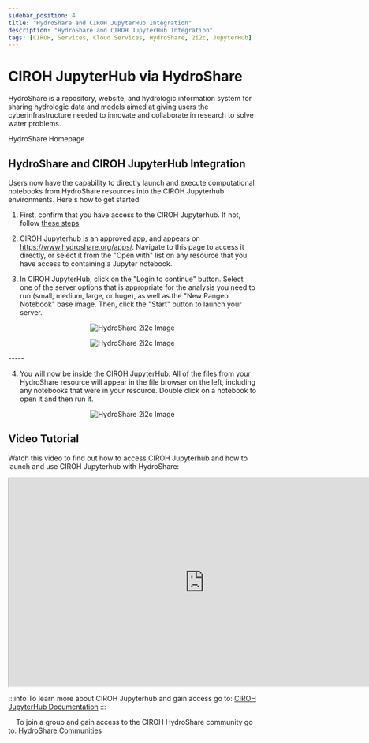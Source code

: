 ```yaml
---
sidebar_position: 4
title: "HydroShare and CIROH JupyterHub Integration"
description: "HydroShare and CIROH JupyterHub Integration"
tags: [CIROH, Services, Cloud Services, HydroShare, 2i2c, JupyterHub]
---
```



# CIROH JupyterHub via HydroShare

HydroShare is a repository, website, and hydrologic information system for sharing hydrologic data and models aimed at giving users the cyberinfrastructure needed to innovate and collaborate in research to solve water problems.

<Link class="button button--active button--primary" to="https://www.hydroshare.org">HydroShare Homepage</Link>

## HydroShare and CIROH JupyterHub Integration

Users now have the capability to directly launch and execute computational notebooks from HydroShare resources into the CIROH Jupyterhub environments. Here's how to get started:

1. First, confirm that you have access to the CIROH Jupyterhub. If not, follow [these steps](/docs/services/access#accessing-ciroh-2i2c-jupyterhub)

2. CIROH Jupyterhub is an approved app, and appears on https://www.hydroshare.org/apps/. Navigate to this page to access it directly, or select it from the "Open with" list on any resource that you have access to containing a Jupyter notebook. 

3. In CIROH JupyterHub, click on the "Login to continue" button. Select one of the server options that is appropriate for the analysis you need to run (small, medium, large, or huge), as well as the "New Pangeo Notebook" base image. Then, click the "Start" button to launch your server.

<p align="center">
<img src={useBaseUrl("/img/hydroshare.png")} alt="HydroShare 2i2c Image" style={{'width':'80%', 'height':'50%'}}/>
</p>

<p align="center">
<img src={useBaseUrl("/img/hydroshare-1.png")} alt="HydroShare 2i2c Image" style={{'width':'80%', 'height':'50%'}}/>
</p>
-----

4. You will now be inside the CIROH JupyterHub. All of the files from your HydroShare resource will appear in the file browser on the left, including any notebooks that were in your resource. Double click on a notebook to open it and then run it.

<p align="center">
<img src={useBaseUrl("/img/hydroshare-2.png")} alt="HydroShare 2i2c Image" style={{'width':'80%', 'height':'50%'}}/>
</p>

## Video Tutorial

Watch this video to find out how to access CIROH Jupyterhub and how to launch and use CIROH Jupyterhub with HydroShare:

<div style={{textAlign: 'center'}}>
  <iframe width="791" height="421" src="https://www.youtube.com/embed/DnbxhLdb6TM" title="CIROH Jupyterhub" style={{border: 'none'}} allow="accelerometer; autoplay; clipboard-write; encrypted-media; gyroscope; picture-in-picture; web-share" referrerpolicy="strict-origin-when-cross-origin" allowfullscreen></iframe>
</div>

:::info
To learn more about CIROH Jupyterhub and gain access go to: [CIROH JupyterHub Documentation](/docs/services/cloudservices/ciroh%20jupyterhub/)
:::

&nbsp;&nbsp;&nbsp;&nbsp;To join a group and gain access to the CIROH HydroShare community go to: [HydroShare Communities](https://www.hydroshare.org/communities/)